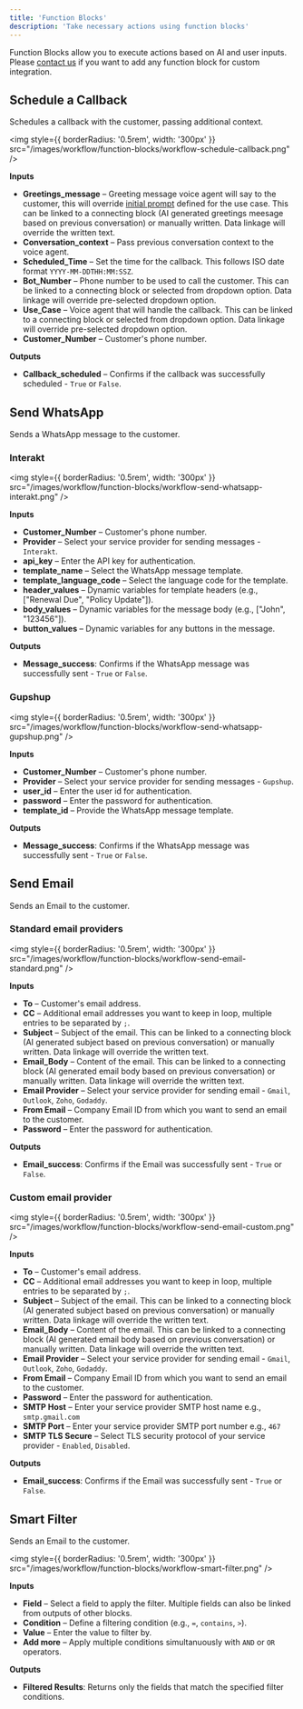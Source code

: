 ```yaml
---
title: 'Function Blocks'
description: 'Take necessary actions using function blocks'
---
```



Function Blocks allow you to execute actions based on AI and user inputs. Please [contact us](https://www.subverseai.com/contact-us) if you want to add any function block for custom integration.

## Schedule a Callback
Schedules a callback with the customer, passing additional context.

<img
  style={{ borderRadius: '0.5rem', width: '300px' }}
  src="/images/workflow/function-blocks/workflow-schedule-callback.png"
/>

**Inputs**
- **Greetings_message** – Greeting message voice agent will say to the customer, this will override [initial prompt](/voice-agents/prompting#initial-prompt) defined for the use case. This can be linked to a connecting block (AI generated greetings meesage based on previous conversation) or manually written. Data linkage will override the written text.
- **Conversation_context** – Pass previous conversation context to the voice agent.
- **Scheduled_Time** – Set the time for the callback. This follows ISO date format `YYYY-MM-DDTHH:MM:SSZ`.
- **Bot_Number** – Phone number to be used to call the customer. This can be linked to a connecting block or selected from dropdown option. Data linkage will override pre-selected dropdown option.
- **Use_Case** – Voice agent that will handle the callback. This can be linked to a connecting block or selected from dropdown option. Data linkage will override pre-selected dropdown option.
- **Customer_Number** – Customer's phone number.

**Outputs**
- **Callback_scheduled** – Confirms if the callback was successfully scheduled - `True` or `False`.


## Send WhatsApp
Sends a WhatsApp message to the customer.

### Interakt

<img
  style={{ borderRadius: '0.5rem', width: '300px' }}
  src="/images/workflow/function-blocks/workflow-send-whatsapp-interakt.png"
/>

**Inputs**
- **Customer_Number** – Customer's phone number.
- **Provider** – Select your service provider for sending messages - `Interakt`.
- **api_key** – Enter the API key for authentication.
- **template_name** – Select the WhatsApp message template.
- **template_language_code** – Select the language code for the template.
- **header_values** – Dynamic variables for template headers (e.g., ["Renewal Due", "Policy Update"]).
- **body_values** – Dynamic variables for the message body (e.g., ["John", "123456"]).
- **button_values** – Dynamic variables for any buttons in the message.

**Outputs**
- **Message_success**: Confirms if the WhatsApp message was successfully sent - `True` or `False`.

### Gupshup

<img
  style={{ borderRadius: '0.5rem', width: '300px' }}
  src="/images/workflow/function-blocks/workflow-send-whatsapp-gupshup.png"
/>

**Inputs**
- **Customer_Number** – Customer's phone number.
- **Provider** – Select your service provider for sending messages - `Gupshup`.
- **user_id** – Enter the user id for authentication.
- **password** – Enter the password for authentication.
- **template_id** – Provide the WhatsApp message template.

**Outputs**
- **Message_success**: Confirms if the WhatsApp message was successfully sent - `True` or `False`.

## Send Email
Sends an Email to the customer.

### Standard email providers

<img
  style={{ borderRadius: '0.5rem', width: '300px' }}
  src="/images/workflow/function-blocks/workflow-send-email-standard.png"
/>

**Inputs**
- **To** – Customer's email address.
- **CC** – Additional email addresses you want to keep in loop, multiple entries to be separated by `;`.
- **Subject** – Subject of the email. This can be linked to a connecting block (AI generated subject based on previous conversation) or manually written. Data linkage will override the written text.
- **Email_Body** – Content of the email. This can be linked to a connecting block (AI generated email body based on previous conversation) or manually written. Data linkage will override the written text.
- **Email Provider** – Select your service provider for sending email - `Gmail`, `Outlook`, `Zoho`, `Godaddy`.
- **From Email** – Company Email ID from which you want to send an email to the customer. 
- **Password** – Enter the password for authentication.

**Outputs**
- **Email_success**: Confirms if the Email was successfully sent - `True` or `False`.

### Custom email provider

<img
  style={{ borderRadius: '0.5rem', width: '300px' }}
  src="/images/workflow/function-blocks/workflow-send-email-custom.png"
/>

**Inputs**
- **To** – Customer's email address.
- **CC** – Additional email addresses you want to keep in loop, multiple entries to be separated by `;`.
- **Subject** – Subject of the email. This can be linked to a connecting block (AI generated subject based on previous conversation) or manually written. Data linkage will override the written text.
- **Email_Body** – Content of the email. This can be linked to a connecting block (AI generated email body based on previous conversation) or manually written. Data linkage will override the written text.
- **Email Provider** – Select your service provider for sending email - `Gmail`, `Outlook`, `Zoho`, `Godaddy`.
- **From Email** – Company Email ID from which you want to send an email to the customer.
- **Password** – Enter the password for authentication.
- **SMTP Host** – Enter your service provider SMTP host name e.g., `smtp.gmail.com`
- **SMTP Port** – Enter your service provider SMTP port number e.g., `467`
- **SMTP TLS Secure** – Select TLS security protocol of your service provider - `Enabled`, `Disabled`.

**Outputs**
- **Email_success**: Confirms if the Email was successfully sent - `True` or `False`.


## Smart Filter
Sends an Email to the customer.

<img
  style={{ borderRadius: '0.5rem', width: '300px' }}
  src="/images/workflow/function-blocks/workflow-smart-filter.png"
/>

**Inputs**
- **Field** – Select a field to apply the filter. Multiple fields can also be linked from outputs of other blocks.
- **Condition** – Define a filtering condition (e.g., `=`, `contains`, `>`).
- **Value** – Enter the value to filter by.
- **Add more** – Apply multiple conditions simultanuously with `AND` or `OR` operators.

**Outputs**
- **Filtered Results**: Returns only the fields that match the specified filter conditions.
